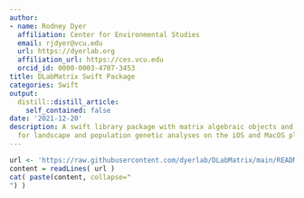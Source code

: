 ```yaml
---
author:
- name: Rodney Dyer
  affiliation: Center for Environmental Studies
  email: rjdyer@vcu.edu
  url: https://dyerlab.org
  affiliation_url: https://ces.vcu.edu
  orcid_id: 0000-0003-4707-3453
title: DLabMatrix Swift Package
categories: Swift
output:
  distill::distill_article:
    self_contained: false
date: '2021-12-20'
description: A swift library package with matrix algebraic objects and functions necessary
  for landscape and population genetic analyses on the iOS and MacOS platforms.
---
```


```r
url <- 'https://raw.githubusercontent.com/dyerlab/DLabMatrix/main/README.md'
content = readLines( url )
cat( paste(content, collapse="
") )
```



